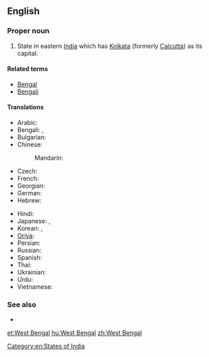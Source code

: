 ==English==
{{wikipedia}}

===Proper noun===
{{infl|en|proper noun|head=[[West]] [[Bengal]]}}

# State in eastern [[India]] which has [[Kolkata]] (formerly [[Calcutta]]) as its capital.

====Related terms====
* [[Bengal]]
* [[Bengali]]

====Translations====
{{trans-top|state}}
* Arabic: {{t|ar|بنغال الغربية|f|tr=banghaal al-gharbíyya}}
* Bengali: {{t-|bn|পশ্চিম বঙ্গ|tr=Pôshcim Bônggô|sc=Beng|xs=Bengali}}, {{t+|bn|পশ্চিমবঙ্গ|tr=Pôshcimbônggô|sc=Beng|xs=Bengali}}
* Bulgarian: {{t|bg|Западна Бенгалия|f|tr=Západna Bengálija}}
* Chinese:
*: Mandarin: {{t|cmn|西孟加拉邦|tr=Xī-Mèngjiālā-bāng|sc=Hani}}
* Czech: {{t|cs|Západní Bengálsko|n}}
* French: {{t|fr|Bengale-Occidental|m}}
* Georgian: {{t|ka|ბენგალი|sc=Geor|xs=Georgian}}
* German: {{t|de|Westbengalen|n}}
* Hebrew: {{t|he|מערב בנגל}}
{{trans-mid}}
* Hindi: {{t|hi|पश्चिम बंगाल|tr=paścim baṅgāl|xs=Hindi}}
* Japanese: {{t|ja|西ベンガル州|tr=Nishi-Bengaru-shū}},  {{t|ja|西ベンガル|tr=Nishi-Bengaru}}
* Korean: {{t|ko|웨스트벵골 주|tr=Weseuteu Beng-gol ju|sc=Hang}},  {{t|ko|웨스트벵골|tr=Weseuteu Beng-gol|sc=Hang}}
* [[Oriya]]: {{t|or|ପଶ୍ଚିମ ବଙ୍ଗ|sc=Orya}}
* Persian: {{t|fa|بنگال غربی|xs=Persian}}
* Russian: {{t-|ru|Западная Бенгалия|f|tr=Západnaja Bengálija}}
* Spanish: {{t|es|Bengala Occidental|f}}
* Thai: {{t|th|รัฐเบงกอลตะวันตก|tr=rát bayng-gor-lor dtà-wan-dtòk}}
* Ukrainian: {{t|uk|Західний Бенгал|m|tr=Záxidnyj Benhál|xs=Ukrainian}}
* Urdu: {{t|ur|مغربی بنگال|xs=Urdu}}
* Vietnamese: {{t|vi|Tây Bengal|xs=Vietnamese}}
{{trans-bottom}}

===See also===
* {{list|en|states of India}}

[[Category:en:States of India]]

[[et:West Bengal]]
[[hu:West Bengal]]
[[zh:West Bengal]]